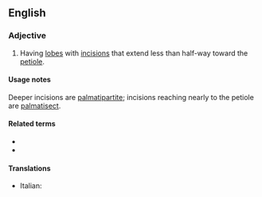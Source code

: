 ==English==

===Adjective===
{{en-adj}}

# {{lb|en|botany|of leaves}} Having [[lobe]]s with [[incision]]s that extend less than half-way toward the [[petiole]].

====Usage notes====
Deeper incisions are [[palmatipartite]]; incisions reaching nearly to the petiole are [[palmatisect]].

====Related terms====
* {{l|en|palmate}}
* {{l|en|pinnatifid}}

====Translations====
{{trans-top|leaf type}}
* Italian: {{t|it|palmatifido}}
{{trans-mid}}
{{trans-bottom}}
